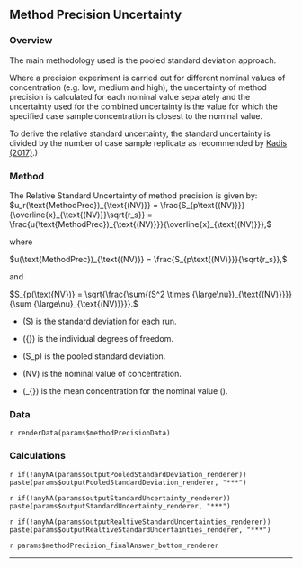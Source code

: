 ## Method Precision Uncertainty

### Overview

The main methodology used is the pooled standard deviation approach.

Where a precision experiment is carried out for different nominal values of concentration (e.g. low, medium and high), the uncertainty of method precision is calculated for each nominal value separately and the uncertainty used for the combined uncertainty is the value for which the specified case sample concentration is closest to the nominal value.

To derive the relative standard uncertainty, the standard uncertainty is divided by the number of case sample replicate as recommended by <a href='https://www.sciencedirect.com/science/article/abs/pii/S0021967317304909' target='_blank' title='Evaluation of the measurement uncertainty: Some common mistakes with a focus on the uncertainty from linear calibration'>Kadis (2017)</a>.)

### Method

The Relative Standard Uncertainty of method precision is given by:
$u_r(\text{MethodPrec})_{\text{(NV)}} = \frac{S_{p\text{(NV)}}}{\overline{x}_{\text{(NV)}}\sqrt{r_s}} = \frac{u(\text{MethodPrec})_{\text{(NV)}}}{\overline{x}_{\text{(NV)}}},$

where

$u(\text{MethodPrec})_{\text{(NV)}} = \frac{S_{p\text{(NV)}}}{\sqrt{r_s}},$

and

$S_{p(\text{NV})} = \sqrt{\frac{\sum{(S^2 \times {\large\nu})_{\text{(NV)}}}}{\sum {\large\nu}_{\text{(NV)}}}}.$

- \(S\) is the standard deviation for each run.

- \({\large\nu}\) is the individual degrees of freedom.

- \(S_p\) is the pooled standard deviation.

- \(NV\) is the nominal value of concentration.

- \(\overline{x}_{\text{(NV)}}\) is the mean concentration for the nominal value \(\text{NV}\).

### Data
`r renderData(params$methodPrecisionData)`

### Calculations
`r if(!anyNA(params$outputPooledStandardDeviation_renderer)) paste(params$outputPooledStandardDeviation_renderer, "***")`

`r if(!anyNA(params$outputStandardUncertainty_renderer)) paste(params$outputStandardUncertainty_renderer, "***")`

`r if(!anyNA(params$outputRealtiveStandardUncertainties_renderer)) paste(params$outputRealtiveStandardUncertainties_renderer, "***")`

`r params$methodPrecision_finalAnswer_bottom_renderer`

***
